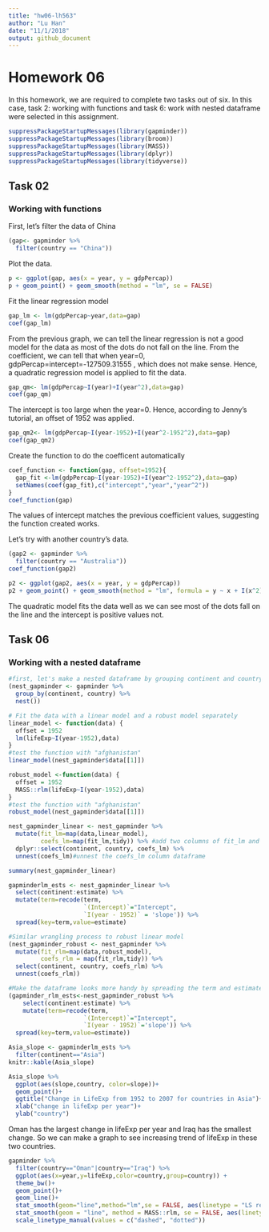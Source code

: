 ```yaml
---
title: "hw06-lh563"
author: "Lu Han"
date: "11/1/2018"
output: github_document
---
```


# Homework 06

In this homework, we are required to complete two tasks out of six. In this case, task 2: working with functions and task 6: work with nested dataframe were selected in this assignment.

```r
suppressPackageStartupMessages(library(gapminder))
suppressPackageStartupMessages(library(broom))
suppressPackageStartupMessages(library(MASS))
suppressPackageStartupMessages(library(dplyr))
suppressPackageStartupMessages(library(tidyverse))
```

## Task 02
### Working with functions
First, let's filter the data of China
```r

(gap<- gapminder %>% 
  filter(country == "China"))
```

Plot the data.
```r
p <- ggplot(gap, aes(x = year, y = gdpPercap))
p + geom_point() + geom_smooth(method = "lm", se = FALSE)

```
Fit the linear regression model

```r
gap_lm <- lm(gdpPercap~year,data=gap)
coef(gap_lm)
```

From the previous graph, we can tell the linear regression is not a good model for the data as most of the dots do not fall on the line. From the coefficient, we can tell that when year=0, gdpPercap=intercept=-127509.31555 , which does not make sense. Hence, a quadratic regression model is applied to fit the data.
```r
gap_qm<- lm(gdpPercap~I(year)+I(year^2),data=gap)
coef(gap_qm)
```

The intercept is too large when the year=0. Hence, according to Jenny's tutorial, an offset of 1952 was applied.
```r
gap_qm2<- lm(gdpPercap~I(year-1952)+I(year^2-1952^2),data=gap)
coef(gap_qm2)
```

Create the function to do the coefficent automatically
```r
coef_function <- function(gap, offset=1952){
  gap_fit <-lm(gdpPercap~I(year-1952)+I(year^2-1952^2),data=gap)
  setNames(coef(gap_fit),c("intercept","year","year^2"))
}
coef_function(gap)
```
The values of intercept matches the previous coefficient values, suggesting the function created works.

Let's try with another country's data.
```r
(gap2 <- gapminder %>% 
  filter(country == "Australia"))
coef_function(gap2)

p2 <- ggplot(gap2, aes(x = year, y = gdpPercap))
p2 + geom_point() + geom_smooth(method = "lm", formula = y ~ x + I(x^2), se = FALSE)
```
The quadratic model fits the data well as we can see most of the dots fall on the line and the intercept is positive values not.

## Task 06
### Working with a nested dataframe
```r
#first, let's make a nested dataframe by grouping continent and country variable.
(nest_gapminder <- gapminder %>% 
  group_by(continent, country) %>% 
  nest())
```
```r
# Fit the data with a linear model and a robust model separately
linear_model <- function(data) {
  offset = 1952
  lm(lifeExp~I(year-1952),data)
}
#test the function with "afghanistan"
linear_model(nest_gapminder$data[[1]])

robust_model <-function(data) {
  offset = 1952
  MASS::rlm(lifeExp~I(year-1952),data)
}
#test the function with "afghanistan"
robust_model(nest_gapminder$data[[1]])
```

```r

nest_gapminder_linear <- nest_gapminder %>% 
  mutate(fit_lm=map(data,linear_model),
         coefs_lm=map(fit_lm,tidy)) %>% #add two columns of fit_lm and coefs_lm
  dplyr::select(continent, country, coefs_lm) %>% 
  unnest(coefs_lm)#unnest the coefs_lm column dataframe

summary(nest_gapminder_linear)

gapminderlm_ests <- nest_gapminder_linear %>% 
  select(continent:estimate) %>% 
  mutate(term=recode(term,
                     `(Intercept)`="Intercept",
                     `I(year - 1952)` = 'slope')) %>% 
  spread(key=term,value=estimate)

```



```r

#Similar wrangling process to robust linear model
(nest_gapminder_robust <- nest_gapminder %>% 
  mutate(fit_rlm=map(data,robust_model),
         coefs_rlm = map(fit_rlm,tidy)) %>% 
  select(continent, country, coefs_rlm) %>% 
  unnest(coefs_rlm))

#Make the dataframe looks more handy by spreading the term and estimate
(gapminder_rlm_ests<-nest_gapminder_robust %>% 
    select(continent:estimate) %>% 
    mutate(term=recode(term,
                     `(Intercept)`="Intercept",
                     `I(year - 1952)`='slope')) %>% 
  spread(key=term,value=estimate))
```

```r
Asia_slope <- gapminderlm_ests %>% 
  filter(continent=="Asia") 
knitr::kable(Asia_slope)

Asia_slope %>% 
  ggplot(aes(slope,country, color=slope))+
  geom_point()+
  ggtitle("Change in LifeExp from 1952 to 2007 for countries in Asia")+
  xlab("change in lifeExp per year")+
  ylab("country")

```

Oman has the largest change in lifeExp per year and Iraq has the smallest change. So we can make a graph to see increasing trend of lifeExp in these two countries.
```r
gapminder %>% 
  filter(country=="Oman"|country=="Iraq") %>% 
  ggplot(aes(x=year,y=lifeExp,color=country,group=country)) +
  theme_bw()+
  geom_point()+
  geom_line()+
  stat_smooth(geom="line",method="lm",se = FALSE, aes(linetype = "LS regression"), alpha = 0.5, size = 0.75) +
  stat_smooth(geom = "line", method = MASS::rlm, se = FALSE, aes(linetype = "Robust regression"), alpha = 0.5, size = 0.75) +
  scale_linetype_manual(values = c("dashed", "dotted"))

```

